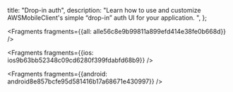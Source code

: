   title: "Drop-in auth",
  description: "Learn how to use and customize AWSMobileClient's simple “drop-in” auth UI for your application. ",
};






<Fragments fragments={{all: alle56c8e9b99811a899efd414e38fe0b668d}} />




<Fragments fragments={{ios: ios9b63bb52348c09cd6280f399fdabfd68b9}} />



<Fragments fragments={{android: android8e857bcfe95d581416b17a68671e430997}} />
